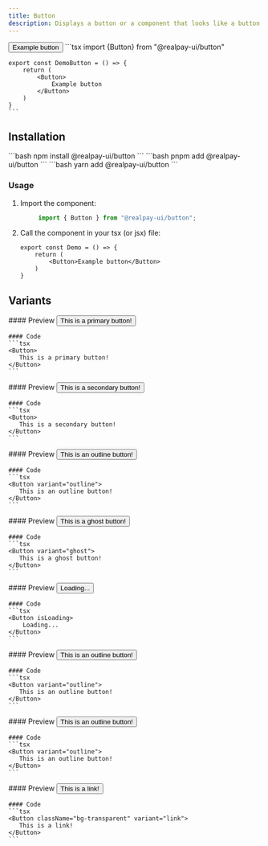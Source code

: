 ```yaml
---
title: Button
description: Displays a button or a component that looks like a button
---
```



<Tabs>
  <TabItem label="Preview" icon="eye">
    <Button>Example button</Button>
  </TabItem>
  <TabItem label="Code" icon="code">
    ```tsx
    import {Button} from "@realpay-ui/button"

    export const DemoButton = () => {
        return (
            <Button>
                Example button
            </Button>
        )
    }
    ```

  </TabItem>
</Tabs>

## Installation

<Tabs>
<TabItem label="npm">
```bash
    npm install @realpay-ui/button
```
</TabItem>
<TabItem label="pnpm">
```bash
    pnpm add @realpay-ui/button
```
</TabItem>
<TabItem label="yarn">
```bash
    yarn add @realpay-ui/button
```
</TabItem>
</Tabs>

### Usage

<Steps>

1. Import the component:

   ```ts
        import { Button } from "@realpay-ui/button";
   ```

2. Call the component in your tsx (or jsx) file:
    ```tsx
    export const Demo = () => {
        return (
            <Button>Example button</Button>
        )
    }
    ``` 
</Steps>

## Variants
<Tabs class="not-content">
<TabItem label="Primary">
    #### Preview
    <Button className="!mt-0">
       This is a primary button!
    </Button>  

    #### Code
    ```tsx
    <Button>
       This is a primary button!
    </Button>
    ```
</TabItem>
<TabItem label="Secondary">
    #### Preview
    <Button className="!m-0" variant="secondary">
       This is a secondary button!
    </Button>  

    #### Code
    ```tsx
    <Button>
       This is a secondary button!
    </Button>
    ```
</TabItem>
<TabItem label="Outline">
    #### Preview
    <Button className="!m-0" variant="outline">
       This is an outline button!
    </Button>  

    #### Code
    ```tsx
    <Button variant="outline">
       This is an outline button!
    </Button>
    ```
</TabItem>
<TabItem label="Ghost">
    #### Preview
    <Button className="!m-0" variant="ghost">
       This is a ghost button!
    </Button>  

    #### Code
    ```tsx
    <Button variant="ghost">
       This is a ghost button!
    </Button>
    ```
</TabItem>
<TabItem label="Loading">
    #### Preview
    <Button className="!m-0" isLoading>
        Loading...
    </Button>  

    #### Code
    ```tsx
    <Button isLoading>
        Loading...
    </Button>
    ```
</TabItem>
<TabItem label="Outline">
    #### Preview
    <Button className="!m-0" variant="outline">
       This is an outline button!
    </Button>  

    #### Code
    ```tsx
    <Button variant="outline">
       This is an outline button!
    </Button>
    ```
</TabItem>
<TabItem label="Outline">
    #### Preview
    <Button className="!m-0" variant="outline">
       This is an outline button!
    </Button>  

    #### Code
    ```tsx
    <Button variant="outline">
       This is an outline button!
    </Button>
    ```
</TabItem>
<TabItem label="Link">
    #### Preview
    <Button className="bg-transparent !m-0" variant="link">
       This is a link!
    </Button>  

    #### Code
    ```tsx
    <Button className="bg-transparent" variant="link">
       This is a link!
    </Button>
    ```
</TabItem>
</Tabs>